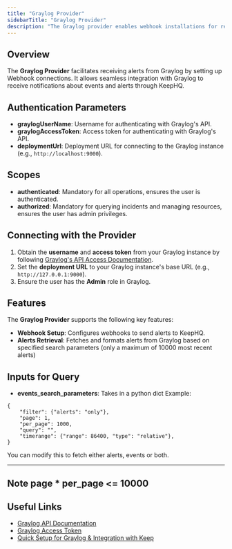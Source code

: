 ```yaml
---
title: "Graylog Provider"
sidebarTitle: "Graylog Provider"
description: "The Graylog provider enables webhook installations for receiving alerts in KeepHQ"
---
```


## Overview

The **Graylog Provider** facilitates receiving alerts from Graylog by setting up Webhook connections. It allows seamless integration with Graylog to receive notifications about events and alerts through KeepHQ.

## Authentication Parameters

- **graylogUserName**: Username for authenticating with Graylog's API.
- **graylogAccessToken**: Access token for authenticating with Graylog's API.
- **deploymentUrl**: Deployment URL for connecting to the Graylog instance (e.g., `http://localhost:9000`).

## Scopes

- **authenticated**: Mandatory for all operations, ensures the user is authenticated.
- **authorized**: Mandatory for querying incidents and managing resources, ensures the user has admin privileges.

## Connecting with the Provider

1. Obtain the **username** and **access token** from your Graylog instance by following [Graylog's API Access Documentation](https://go2docs.graylog.org/current/setting_up_graylog/rest_api_access_tokens.htm?tocpath=Set%20up%20Graylog%7CGet%20Started%20with%20Graylog%7CREST%C2%A0API%7C_____3#CreateanAccessToken).
2. Set the **deployment URL** to your Graylog instance's base URL (e.g., `http://127.0.0.1:9000`).
3. Ensure the user has the **Admin** role in Graylog.

## Features

The **Graylog Provider** supports the following key features:

- **Webhook Setup**: Configures webhooks to send alerts to KeepHQ.
- **Alerts Retrieval**: Fetches and formats alerts from Graylog based on specified search parameters (only a maximum of 10000 most recent alerts)

## Inputs for Query
- **events_search_parameters**: Takes in a python dict
Example:
```
{
    "filter": {"alerts": "only"},
    "page": 1,
    "per_page": 1000,
    "query": "",
    "timerange": {"range": 86400, "type": "relative"},
}
```
You can modify this to fetch either alerts, events or both.

---
**Note**
page * per_page <= 10000
---

## Useful Links

- [Graylog API Documentation](https://go2docs.graylog.org/current/what_is_graylog/what_is_graylog.htm?tocpath=What%20Is%20Graylog%253F%7C_____0)
- [Graylog Access Token](https://go2docs.graylog.org/current/setting_up_graylog/rest_api_access_tokens.htm?tocpath=Set%20up%20Graylog%7CGet%20Started%20with%20Graylog%7CREST%C2%A0API%7C_____3#CreateanAccessToken)
- [Quick Setup for Graylog & Integration with Keep](https://github.com/keephq/keep/keep/providers/graylog_provider/README.md)
